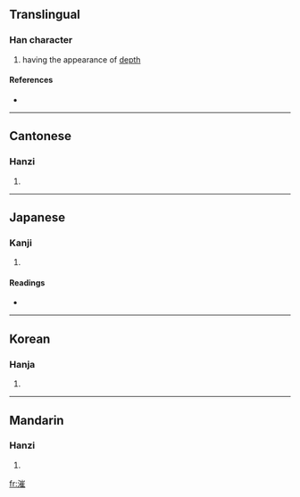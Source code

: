 ==Translingual==

===Han character===
{{Han char|rn=85|rad=水|as=11|sn=14|four=3211<sub>4</sub>|canj=水山人土 (EUOG)}}

# having the appearance of [[depth]]

====References====
* {{Han ref|kx=0648.030|dkj=18183|dj=1058.010|hdz=31724.030|uh=6F3C|ud=28476|bh=E2A8|bd=58024}}

----

==Cantonese==

===Hanzi===
{{yue-hanzi|jyut=|y=cheui2, cheui4}}

# {{defn|Cantonese}}

----

==Japanese==

===Kanji===
{{ja-kanji|grade=|rs=水11}}

# {{defn|Japanese}}

====Readings====
* {{ja-readings|on=[[さい]] (sai), [[すい]] (sui), [[ずい]] (zui)|kun=[[ふかい]] (fukai)}}

----

==Korean==

===Hanja===
{{ko-hanja|hangeul=[[최]]|eumhun=|rv=choe|mr=ch'oe|y=choy}}

# {{defn|Korean}}

----

==Mandarin==

===Hanzi===
{{cmn-hanzi|pin=[[cuǐ]] ([[cui3]]), [[yáng]] ([[yang2]])|wg=ts'ui<sup>3</sup>, yang<sup>2</sup>}}

# {{defn|Mandarin}}

[[fr:漼]]